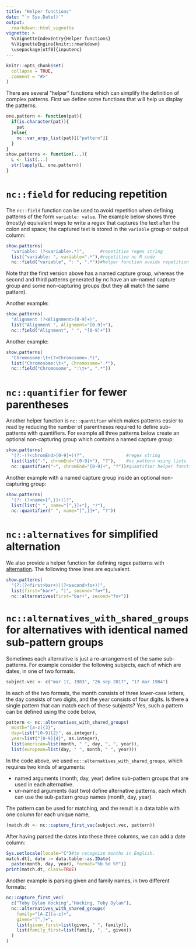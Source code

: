 ```yaml
---
title: "Helper functions"
date: "`r Sys.Date()`"
output:
  rmarkdown::html_vignette
vignette: >
  %\VignetteIndexEntry{Helper functions}
  %\VignetteEngine{knitr::rmarkdown}
  \usepackage[utf8]{inputenc}
---
```


```r
knitr::opts_chunk$set(
  collapse = TRUE,
  comment = "#>"
)
```

There are several "helper" functions which can simplify the definition
of complex patterns. First we define some functions that will help us
display the patterns:

```r
one.pattern <- function(pat){
  if(is.character(pat)){
    pat
  }else{
    nc::var_args_list(pat)[["pattern"]]
  }
}
show.patterns <- function(...){
  L <- list(...)
  str(lapply(L, one.pattern))
}
```

# `nc::field` for reducing repetition

The `nc::field` function can be used to avoid repetition when defining
patterns of the form `variable: value`. The example below shows three
(mostly) equivalent ways to write a regex that captures the text after
the colon and space; the captured text is stored in the `variable`
group or output column:

```r
show.patterns(
  "variable: (?<variable>.*)",      #repetitive regex string
  list("variable: ", variable=".*"),#repetitive nc R code
  nc::field("variable", ": ", ".*"))#helper function avoids repetition
```

Note that the first version above has a named capture group, whereas
the second and third patterns generated by nc have an un-named capture
group and some non-capturing groups (but they all match the same
pattern).

Another example:

```r
show.patterns(
  "Alignment (?<Alignment>[0-9]+)",
  list("Alignment ", Alignment="[0-9]+"),
  nc::field("Alignment", " ", "[0-9]+"))
```

Another example:

```r
show.patterns(
  "Chromosome:\t+(?<Chromosome>.*)",
  list("Chromosome:\t+", Chromosome=".*"),
  nc::field("Chromosome", ":\t+", ".*"))
```

# `nc::quantifier` for fewer parentheses

Another helper function is `nc::quantifier` which makes patterns
easier to read by reducing the number of parentheses required to
define sub-patterns with quantifiers. For example all three patterns
below create an optional non-capturing group which contains a named
capture group:

```r
show.patterns(
  "(?:-(?<chromEnd>[0-9]+))?",                #regex string
  list(list("-", chromEnd="[0-9]+"), "?"),    #nc pattern using lists
  nc::quantifier("-", chromEnd="[0-9]+", "?"))#quantifier helper function
```

Another example with a named capture group inside an optional
non-capturing group:

```r
show.patterns(
  "(?: (?<name>[^,}]+))?",
  list(list(" ", name="[^,}]+"), "?"),
  nc::quantifier(" ", name="[^,}]+", "?"))
```

# `nc::alternatives` for simplified alternation

We also provide a helper function for defining regex patterns with
[alternation](https://www.regular-expressions.info/alternation.html). The
following three lines are equivalent.

```r
show.patterns(
  "(?:(?<first>bar+)|(?<second>fo+))",
  list(first="bar+", "|", second="fo+"),
  nc::alternatives(first="bar+", second="fo+"))
```

# `nc::alternatives_with_shared_groups` for alternatives with identical named sub-pattern groups

Sometimes each alternative is just a re-arrangement of the same
sub-patterns. For example consider the following subjects, each of
which are dates, in one of two formats.

```r
subject.vec <- c("mar 17, 1983", "26 sep 2017", "17 mar 1984")
```

In each of the two formats, the month consists of three lower-case
letters, the day consists of two digits, and the year consists of four
digits. Is there a single pattern that can match each of these
subjects? Yes, such a pattern can be defined using the code below,

```r
pattern <- nc::alternatives_with_shared_groups(
  month="[a-z]{3}",
  day=list("[0-9]{2}", as.integer),
  year=list("[0-9]{4}", as.integer),
  list(american=list(month, " ", day, ", ", year)),
  list(european=list(day, " ", month, " ", year)))
```

In the code above, we used `nc::alternatives_with_shared_groups`,
which requires two kinds of arguments:

* named arguments (month, day, year) define sub-pattern groups that
  are used in each alternative.
* un-named arguments (last two) define alternative patterns, each
  which can use the sub-pattern group names (month, day, year).

The pattern can be used for matching, and the result is a data table
with one column for each unique name, 

```r
(match.dt <- nc::capture_first_vec(subject.vec, pattern))
```

After having parsed the dates into these three columns, we can add a
date column:

```r
Sys.setlocale(locale="C")#to recognize months in English.
match.dt[, date := data.table::as.IDate(
  paste(month, day, year), format="%b %d %Y")]
print(match.dt, class=TRUE)
```

Another example is parsing given and family names, in two different
formats:

```r
nc::capture_first_vec(
  c("Toby Dylan Hocking","Hocking, Toby Dylan"),
  nc::alternatives_with_shared_groups(
    family="[A-Z][a-z]+",
    given="[^,]+",
    list(given_first=list(given, " ", family)),
    list(family_first=list(family, ", ", given))
  )
)
```
